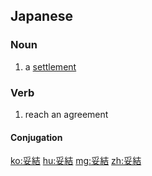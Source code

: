 ==Japanese==
{{ja-kanjitab|だ|けつ|yomi=on}}

===Noun===
{{ja-noun|だけつ}}

# a [[settlement]]

===Verb===
{{ja-verb-suru|tr=intrans|だけつ}}

# reach an agreement

====Conjugation====
{{ja-suru|だけつ}}

[[ko:妥結]]
[[hu:妥結]]
[[mg:妥結]]
[[zh:妥結]]